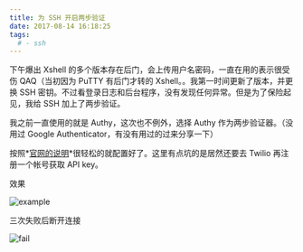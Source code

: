 ```yaml
---
title: 为 SSH 开启两步验证
date: 2017-08-14 16:18:25
tags:
  # - ssh
---
```


下午爆出 Xshell 的多个版本存在后门，会上传用户名密码，一直在用的表示很受伤 QAQ（当初因为 PuTTY 有后门才转的 Xshell。。我第一时间更新了版本，并更换 SSH 密钥。不过看登录日志和后台程序，没有发现任何异常。但是为了保险起见，我给 SSH 加上了两步验证。<!--more-->

我之前一直使用的就是 Authy，这次也不例外，选择 Authy 作为两步验证器。（没用过 Google Authenticator，有没有用过的过来分享一下）

按照*[官网的说明](https://www.authy.com/integrations/ssh/)*很轻松的就配置好了。这里有点坑的是居然还要去 Twilio 再注册一个帐号获取 API key。

效果

![example](./images/snipaste_20170814_170248.png)

三次失败后断开连接

![fail](./images/snipaste_20170814_170644.png)
